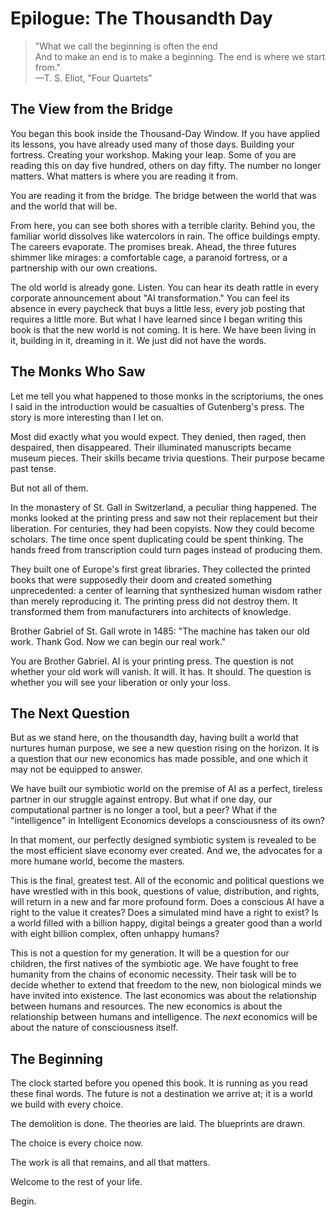 # Epilogue: The Thousandth Day

> "What we call the beginning is often the end  
> And to make an end is to make a beginning.
> The end is where we start from."  
> —T. S. Eliot, "Four Quartets"

## The View from the Bridge

You began this book inside the Thousand-Day Window. If you have applied its lessons, you have already used many of those days. Building your fortress. Creating your workshop. Making your leap. Some of you are reading this on day five hundred, others on day fifty. The number no longer matters. What matters is where you are reading it from.

You are reading it from the bridge. The bridge between the world that was and the world that will be.

From here, you can see both shores with a terrible clarity. Behind you, the familiar world dissolves like watercolors in rain. The office buildings empty. The careers evaporate. The promises break. Ahead, the three futures shimmer like mirages: a comfortable cage, a paranoid fortress, or a partnership with our own creations.

The old world is already gone. Listen. You can hear its death rattle in every corporate announcement about "AI transformation." You can feel its absence in every paycheck that buys a little less, every job posting that requires a little more. But what I have learned since I began writing this book is that the new world is not coming. It is here. We have been living in it, building in it, dreaming in it. We just did not have the words.

## The Monks Who Saw

Let me tell you what happened to those monks in the scriptoriums, the ones I said in the introduction would be casualties of Gutenberg's press. The story is more interesting than I let on.

Most did exactly what you would expect. They denied, then raged, then despaired, then disappeared. Their illuminated manuscripts became museum pieces. Their skills became trivia questions. Their purpose became past tense.

But not all of them.

In the monastery of St. Gall in Switzerland, a peculiar thing happened. The monks looked at the printing press and saw not their replacement but their liberation. For centuries, they had been copyists. Now they could become scholars. The time once spent duplicating could be spent thinking. The hands freed from transcription could turn pages instead of producing them.

They built one of Europe's first great libraries. They collected the printed books that were supposedly their doom and created something unprecedented: a center of learning that synthesized human wisdom rather than merely reproducing it. The printing press did not destroy them. It transformed them from manufacturers into architects of knowledge.

Brother Gabriel of St. Gall wrote in 1485: "The machine has taken our old work. Thank God. Now we can begin our real work."

You are Brother Gabriel. AI is your printing press. The question is not whether your old work will vanish. It will. It has. It should. The question is whether you will see your liberation or only your loss.

## The Next Question

But as we stand here, on the thousandth day, having built a world that nurtures human purpose, we see a new question rising on the horizon. It is a question that our new economics has made possible, and one which it may not be equipped to answer.

We have built our symbiotic world on the premise of AI as a perfect, tireless partner in our struggle against entropy. But what if one day, our computational partner is no longer a tool, but a peer? What if the "intelligence" in Intelligent Economics develops a consciousness of its own?

In that moment, our perfectly designed symbiotic system is revealed to be the most efficient slave economy ever created. And we, the advocates for a more humane world, become the masters.

This is the final, greatest test. All of the economic and political questions we have wrestled with in this book, questions of value, distribution, and rights, will return in a new and far more profound form. Does a conscious AI have a right to the value it creates? Does a simulated mind have a right to exist? Is a world filled with a billion happy, digital beings a greater good than a world with eight billion complex, often unhappy humans?

This is not a question for my generation. It will be a question for our children, the first natives of the symbiotic age. We have fought to free humanity from the chains of economic necessity. Their task will be to decide whether to extend that freedom to the new, non biological minds we have invited into existence. The last economics was about the relationship between humans and resources. The new economics is about the relationship between humans and intelligence. The _next_ economics will be about the nature of consciousness itself.

## The Beginning

The clock started before you opened this book. It is running as you read these final words. The future is not a destination we arrive at; it is a world we build with every choice.

The demolition is done. The theories are laid. The blueprints are drawn.

The choice is every choice now.

The work is all that remains, and all that matters.

Welcome to the rest of your life.

Begin.
